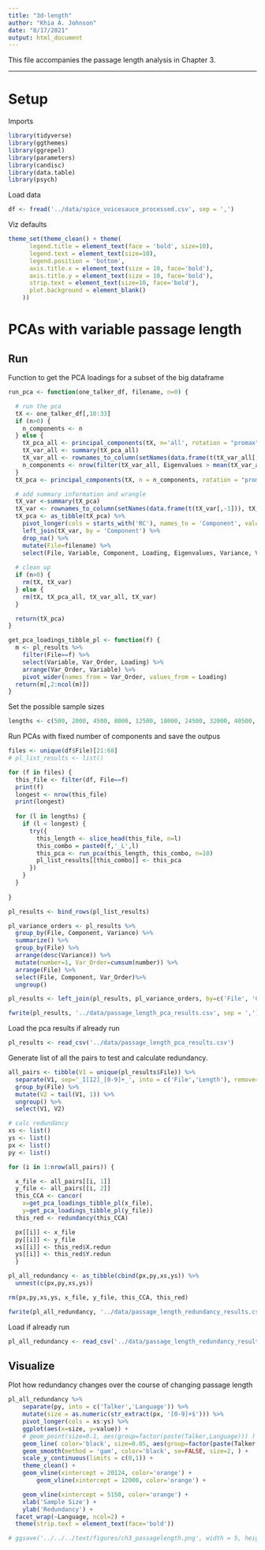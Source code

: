 ```yaml
---
title: "3d-length"
author: "Khia A. Johnson"
date: "8/17/2021"
output: html_document
---
```


This file accompanies the passage length analysis in Chapter 3.

---

# Setup

Imports
```r
library(tidyverse)
library(ggthemes)
library(ggrepel)
library(parameters)
library(candisc)
library(data.table)
library(psych)
```

Load data
```r
df <- fread('../data/spice_voicesauce_processed.csv', sep = ',') 
```

Viz defaults
```r
theme_set(theme_clean() + theme(
      legend.title = element_text(face = 'bold', size=10),
      legend.text = element_text(size=10),
      legend.position = 'bottom',
      axis.title.x = element_text(size = 10, face='bold'),
      axis.title.y = element_text(size = 10, face='bold'),
      strip.text = element_text(size=10, face='bold'),
      plot.background = element_blank()
    ))
```

# PCAs with variable passage length

## Run

Function to get the PCA loadings for a subset of the big dataframe
```r
run_pca <- function(one_talker_df, filename, n=0) {

  # run the pca
  tX <- one_talker_df[,10:33]
  if (n>0) {
    n_components <- n
  } else {
    tX_pca_all <- principal_components(tX, n='all', rotation = "promax", standardize = TRUE)
    tX_var_all <- summary(tX_pca_all)
    tX_var_all <- rownames_to_column(setNames(data.frame(t(tX_var_all[,-1])), tX_var_all[,1]), 'Component')
    n_components <- nrow(filter(tX_var_all, Eigenvalues > mean(tX_var_all$Eigenvalues)*0.7))
  }
  tX_pca <- principal_components(tX, n = n_components, rotation = "promax", standardize = TRUE) 

  # add summary information and wrangle
  tX_var <-summary(tX_pca)
  tX_var <- rownames_to_column(setNames(data.frame(t(tX_var[,-1])), tX_var[,1]), 'Component')
  tX_pca <- as_tibble(tX_pca) %>% 
    pivot_longer(cols = starts_with('RC'), names_to = 'Component', values_to = "Loading") %>%
    left_join(tX_var, by = 'Component') %>%
    drop_na() %>%
    mutate(File=filename) %>%
    select(File, Variable, Component, Loading, Eigenvalues, Variance, Variance_Proportion, Complexity, Uniqueness, MSA)
  
  # clean up
  if (n>0) {
    rm(tX, tX_var)    
  } else {
    rm(tX, tX_pca_all, tX_var_all, tX_var)
  }

  return(tX_pca)
}

get_pca_loadings_tibble_pl <- function(f) {
  m <- pl_results %>%
    filter(File==f) %>%
    select(Variable, Var_Order, Loading) %>%
    arrange(Var_Order, Variable) %>%
    pivot_wider(names_from = Var_Order, values_from = Loading)
  return(m[,2:ncol(m)]) 
}
```

Set the possible sample sizes
```r
lengths <- c(500, 2000, 4500, 8000, 12500, 18000, 24500, 32000, 40500, 50000, 60500, 72000)
```

Run PCAs with fixed number of components and save the outpus
```r
files <- unique(df$File)[21:68]
# pl_list_results <- list()

for (f in files) {
  this_file <- filter(df, File==f)
  print(f)
  longest <- nrow(this_file)
  print(longest)
  
  for (l in lengths) {
    if (l < longest) {
      try({
        this_length <- slice_head(this_file, n=l)
        this_combo = paste0(f,'_L',l)
        this_pca <- run_pca(this_length, this_combo, n=10)
        pl_list_results[[this_combo]] <- this_pca
      })
    }
  }
  
}

pl_results <- bind_rows(pl_list_results)

pl_variance_orders <- pl_results %>%
  group_by(File, Component, Variance) %>%
  summarize() %>%
  group_by(File) %>%
  arrange(desc(Variance)) %>%
  mutate(number=1, Var_Order=cumsum(number)) %>%
  arrange(File) %>%
  select(File, Component, Var_Order)%>%
  ungroup()

pl_results <- left_join(pl_results, pl_variance_orders, by=c('File', 'Component'))

fwrite(pl_results, '../data/passage_length_pca_results.csv', sep = ',')

```

Load the pca results if already run
```r
pl_results <- read_csv('../data/passage_length_pca_results.csv')
```

Generate list of all the pairs to test and calculate redundancy.
```r
all_pairs <- tibble(V1 = unique(pl_results$File)) %>%
  separate(V1, sep='_I[12]_[0-9]+_', into = c('File','Length'), remove=FALSE) %>%
  group_by(File) %>%
  mutate(V2 = tail(V1, 1)) %>%
  ungroup() %>%
  select(V1, V2)

# calc redundancy
xs <- list()
ys <- list()
px <- list()
py <- list()

for (i in 1:nrow(all_pairs)) {

  x_file <- all_pairs[[i, 1]]
  y_file <- all_pairs[[i, 2]]
  this_CCA <- cancor(
    x=get_pca_loadings_tibble_pl(x_file),
    y=get_pca_loadings_tibble_pl(y_file))
  this_red <- redundancy(this_CCA)

  px[[i]] <- x_file
  py[[i]] <- y_file
  xs[[i]] <- this_red$X.redun
  ys[[i]] <- this_red$Y.redun
  }

pl_all_redundancy <- as_tibble(cbind(px,py,xs,ys)) %>% 
  unnest(c(px,py,xs,ys))

rm(px,py,xs,ys, x_file, y_file, this_CCA, this_red)

fwrite(pl_all_redundancy, '../data/passage_length_redundancy_results.csv', sep = ',')
```

Load if already run
```r
pl_all_redundancy <- read_csv('../data/passage_length_redundancy_results.csv')
```

## Visualize

Plot how redundancy changes over the course of changing passage length
```r
pl_all_redundancy %>%
    separate(py, into = c('Talker','Language')) %>%
    mutate(size = as.numeric(str_extract(px, '[0-9]+$'))) %>%
    pivot_longer(cols = xs:ys) %>%
    ggplot(aes(x=size, y=value)) +
    # geom_point(size=0.1, aes(group=factor(paste(Talker,Language))) ) +
    geom_line( color='black', size=0.05, aes(group=factor(paste(Talker,Language,name)))) +
    geom_smooth(method = 'gam', color='black', se=FALSE, size=2, ) +
    scale_y_continuous(limits = c(0,1)) +
    theme_clean() +
    geom_vline(xintercept = 20124, color='orange') +
        geom_vline(xintercept = 12000, color='orange') +

    geom_vline(xintercept = 5150, color='orange') +
    xlab('Sample Size') +
    ylab('Redundancy') +
  facet_wrap(~Language, ncol=2) +
  theme(strip.text = element_text(face='bold'))

# ggsave('../../../text/figures/ch3_passagelength.png', width = 5, height = 3)

```

